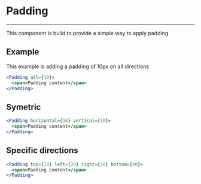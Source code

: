
<Meta title='Components/Padding/Intro' component={Padding} />

# Padding

---

This component is build to provide a simple way to apply padding

## Example

This example is adding a padding of 10px on all directions

```jsx
<Padding all={10}>
  <span>Padding content</span>
</Padding>
```

<Canvas>
  <Story id='components-padding--padding-all' />
</Canvas>

## Symetric

```jsx
<Padding horizontal={16} vertical={10}>
  <span>Padding content</span>
</Padding>
```

<Canvas>
  <Story id='components-padding--padding-symetric' />
</Canvas>

## Specific directions

```jsx
<Padding top={10} left={20} right={30} bottom={40}>
  <span>Padding content</span>
</Padding>
```

<Canvas>
  <Story id='components-padding--padding-edge-inset' />
</Canvas>
